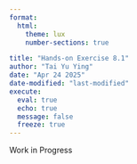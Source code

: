 ---
format: 
  html:
    theme: lux
    number-sections: true

title: "Hands-on Exercise 8.1"
author: "Tai Yu Ying"
date: "Apr 24 2025"
date-modified: "last-modified"
execute: 
  eval: true
  echo: true
  message: false
  freeze: true
---

::: text-center
[Work in Progress]{.display-1}
:::
